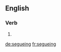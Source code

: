 ==English==

===Verb===
{{head|en|present participle}}

# {{present participle of|segue|lang=en|nocat=1}}

[[de:segueing]]
[[fr:segueing]]